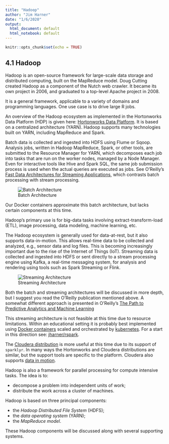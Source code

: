 ```yaml
---
title: "Hadoop"
author: "Jim Harner"
date: "1/6/2020"
output:
  html_document: default
  html_notebook: default
---
```


```r
knitr::opts_chunk$set(echo = TRUE)
```

## 4.1 Hadoop

Hadoop is an open-source framework for large-scale data storage and distributed computing, built on the MapReduce model. Doug Cutting created Hadoop as a component of the Nutch web crawler. It became its own project in 2006, and graduated to a top-level Apache project in 2008.

It is a general framework, applicable to a variety of domains and programming languages. One use case is to drive large R jobs.

An overview of the Hadoop ecosystem as implemented in the Hortonworks Data Platform (HDP) is given here: [Hortonworks Data Platform](https://www.cloudera.com/products/hdp.html). It is based on a centralized architecture (YARN). Hadoop supports many technologies built on YARN, including MapReduce and Spark.

Batch data is collected and ingested into HDFS using Flume or Sqoop. Analysis jobs, written in Hadoop MapReduce, Spark, or other tools, are submitted to the Resource Manager for YARN, which decomposes each job into tasks that are run on the worker nodes, managed by a Node Manager. Even for interactive tools like Hive and Spark SQL, the same job submission process is used when the actual queries are executed as jobs. See O'Reilly's [Fast Data Architectures for Streaming Applications](http://www.oreilly.com/data/free/fast-data-architectures-for-streaming-applications.csp), which contrasts batch processing with stream processing.

![Batch Architecture](BatchArch.png)

Our Docker containers approximate this batch architecture, but lacks certain components at this time.

Hadoop's primary use is for big-data tasks involving extract-transform-load (ETL), image processing, data modeling, machine learning, etc.

The Hadoop ecosystem is generally used for data-at-rest, but it also supports data-in-motion. This allows real-time data to be collected and analyzed, e.g., sensor data and log files. This is becoming increasingly important due to the rise of the Internet of Things (IoT). Streaming data is collected and ingested into HDFS or sent directly to a stream processing engine using Kafka, a real-time messaging system, for analysis and rendering using tools such as Spark Streaming or Flink.

![Streaming Architecture](StreamArch.png)

Both the batch and streaming architectures will be discussed in more depth, but I suggest you read the O'Reilly publication mentioned above. A somewhat different approach is presented in O'Reilly's [The Path to Predictive Analytics and Machine Learning](http://www.oreilly.com/data/free/the-path-to-predictive-analytics-and-machine-learning.csp)

This streaming architecture is not feasible at this time due to resource limitations. Within an educational setting it is probably best implemented using [Docker containers](https://www.docker.com) scaled and orchestrated by [kubernetes](http://kubernetes.io). For a start in this direction see: [jharner/rspark](https://github.com/jharner/rspark).

The [Cloudera distribution](http://www.cloudera.com/products/apache-hadoop.html) is more useful at this time due to its support of `sparklyr`. In many ways the Hortonworks and Cloudera distributions are similar, but the support tools are specific to the platform. Cloudera also supports [data in motion](http://www.cloudera.com/campaign/data-in-motion.html).

Hadoop is also a framework for parallel processing for compute intensive tasks. The idea is to:  

* decompose a problem into independent units of work;  
* distribute the work across a cluster of machines. 

Hadoop is based on three principal components:    

* the *Hadoop Distributed File System* (HDFS);  
* the *data operating system* (YARN);  
* the *MapReduce model*.  

These Hadoop components will be discussed along with several supporting systems.